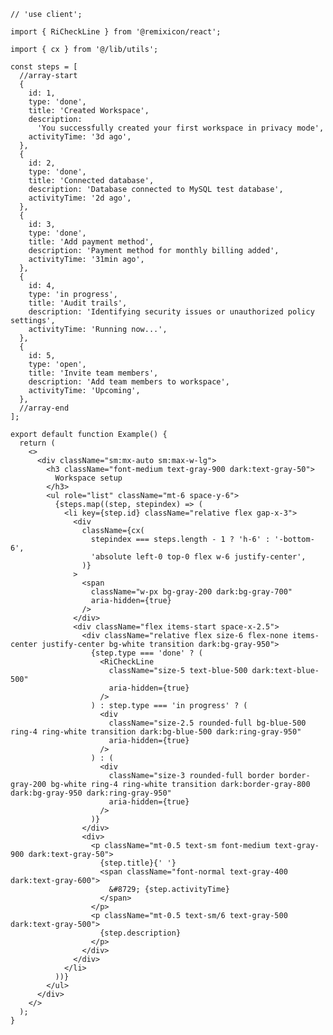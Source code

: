 ````tsx
// 'use client';

import { RiCheckLine } from '@remixicon/react';

import { cx } from '@/lib/utils';

const steps = [
  //array-start
  {
    id: 1,
    type: 'done',
    title: 'Created Workspace',
    description:
      'You successfully created your first workspace in privacy mode',
    activityTime: '3d ago',
  },
  {
    id: 2,
    type: 'done',
    title: 'Connected database',
    description: 'Database connected to MySQL test database',
    activityTime: '2d ago',
  },
  {
    id: 3,
    type: 'done',
    title: 'Add payment method',
    description: 'Payment method for monthly billing added',
    activityTime: '31min ago',
  },
  {
    id: 4,
    type: 'in progress',
    title: 'Audit trails',
    description: 'Identifying security issues or unauthorized policy settings',
    activityTime: 'Running now...',
  },
  {
    id: 5,
    type: 'open',
    title: 'Invite team members',
    description: 'Add team members to workspace',
    activityTime: 'Upcoming',
  },
  //array-end
];

export default function Example() {
  return (
    <>
      <div className="sm:mx-auto sm:max-w-lg">
        <h3 className="font-medium text-gray-900 dark:text-gray-50">
          Workspace setup
        </h3>
        <ul role="list" className="mt-6 space-y-6">
          {steps.map((step, stepindex) => (
            <li key={step.id} className="relative flex gap-x-3">
              <div
                className={cx(
                  stepindex === steps.length - 1 ? 'h-6' : '-bottom-6',
                  'absolute left-0 top-0 flex w-6 justify-center',
                )}
              >
                <span
                  className="w-px bg-gray-200 dark:bg-gray-700"
                  aria-hidden={true}
                />
              </div>
              <div className="flex items-start space-x-2.5">
                <div className="relative flex size-6 flex-none items-center justify-center bg-white transition dark:bg-gray-950">
                  {step.type === 'done' ? (
                    <RiCheckLine
                      className="size-5 text-blue-500 dark:text-blue-500"
                      aria-hidden={true}
                    />
                  ) : step.type === 'in progress' ? (
                    <div
                      className="size-2.5 rounded-full bg-blue-500 ring-4 ring-white transition dark:bg-blue-500 dark:ring-gray-950"
                      aria-hidden={true}
                    />
                  ) : (
                    <div
                      className="size-3 rounded-full border border-gray-200 bg-white ring-4 ring-white transition dark:border-gray-800 dark:bg-gray-950 dark:ring-gray-950"
                      aria-hidden={true}
                    />
                  )}
                </div>
                <div>
                  <p className="mt-0.5 text-sm font-medium text-gray-900 dark:text-gray-50">
                    {step.title}{' '}
                    <span className="font-normal text-gray-400 dark:text-gray-600">
                      &#8729; {step.activityTime}
                    </span>
                  </p>
                  <p className="mt-0.5 text-sm/6 text-gray-500 dark:text-gray-500">
                    {step.description}
                  </p>
                </div>
              </div>
            </li>
          ))}
        </ul>
      </div>
    </>
  );
}

````